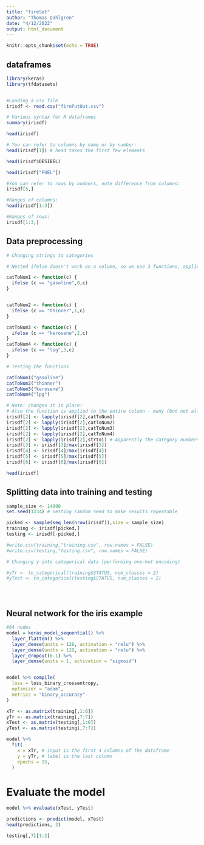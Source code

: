 ```yaml
---
title: "fireSet"
author: "Thomas Dahlgren"
date: "4/12/2022"
output: html_document
---
```


```r
knitr::opts_chunk$set(echo = TRUE)
```

## dataframes 
```r
library(keras)
library(tfdatasets)


#Loading a csv file
irisdf <- read.csv("firePutOut.csv")

# Various syntax for R dataframes
summary(irisdf)

head(irisdf)

# You can refer to columns by name or by number:
head(irisdf[1]) # head takes the first few elements

head(irisdf$DESIBEL)

head(irisdf["FUEL"])
```


```r
#You can refer to rows by numbers, note difference from columns:
irisdf[5,]

#Ranges of columns:
head(irisdf[1:3])

#Ranges of rows:
irisdf[1:3,]
```

## Data preprocessing

```r

# Changing strings to categories

# Nested ifelse doesn't work on a column, so we use 3 functions, applied one by one: 

catToNum1 <- function(c) {
  ifelse (c == "gasoline",0,c) 
}


catToNum2 <- function(c) {
  ifelse (c == "thinner",1,c)
}

catToNum3 <- function(c) {
  ifelse (c == "kerosene",2,c)
}
catToNum4 <- function(c) {
  ifelse (c == "lpg",3,c)
}

# Testing the functions

catToNum1("gasoline")
catToNum2("thinner")
catToNum3("kerosene")
catToNum4("lpg")

# Note: changes it in place! 
# Also the function is applied to the entire column - many (but not all) functions in R may be used this way
irisdf[2] <- lapply(irisdf[2],catToNum1)
irisdf[2] <- lapply(irisdf[2],catToNum2)
irisdf[2] <- lapply(irisdf[2],catToNum3)
irisdf[2] <- lapply(irisdf[2],catToNum4)
irisdf[2] <- lapply(irisdf[2],strtoi) # Apparently the category numbers in irisdf[5] are stored as strings; convert to numbers
irisdf[3] <- irisdf[3]/max(irisdf[3])
irisdf[4] <- irisdf[4]/max(irisdf[4])
irisdf[5] <- irisdf[5]/max(irisdf[5])
irisdf[6] <- irisdf[6]/max(irisdf[6])

head(irisdf)
```

## Splitting data into training and testing

```r
sample_size <- 14000
set.seed(1234) # setting random seed to make results repeatable

picked <- sample(seq_len(nrow(irisdf)),size = sample_size)
training <- irisdf[picked,]
testing <- irisdf[-picked,]

#write.csv(training,"training.csv", row.names = FALSE)
#write.csv(testing,"testing.csv", row.names = FALSE)

# Changing y into categorical data (performing one-hot encoding)

#yTr <- to_categorical(training$STATUS, num_classes = 2)
#yTest <- to_categorical(testing$STATUS, num_classes = 2)





```

## Neural network for the iris example

```r
#64 nodes
model = keras_model_sequential() %>%
  layer_flatten() %>% 
  layer_dense(units = 128, activation = "relu") %>%
  layer_dense(units = 128, activation = "relu") %>%
  layer_dropout(0.1) %>% 
  layer_dense(units = 1, activation = "sigmoid")


model %>% compile(
  loss = loss_binary_crossentropy,
  optimizer = "adam", 
  metrics = "binary_accuracy"
)

xTr <- as.matrix(training[,1:6])
yTr <- as.matrix(training[,7:7])
xTest <- as.matrix(testing[,1:6])
yTest <- as.matrix(testing[,7:7])

model %>% 
  fit(
    x = xTr, # input is the first 4 columns of the dataframe
    y = yTr, # label is the last column
    epochs = 15,
  )

```

# Evaluate the model
```r
model %>% evaluate(xTest, yTest)

predictions <- predict(model, xTest)
head(predictions, 2)

testing[,7][1:2]

```
